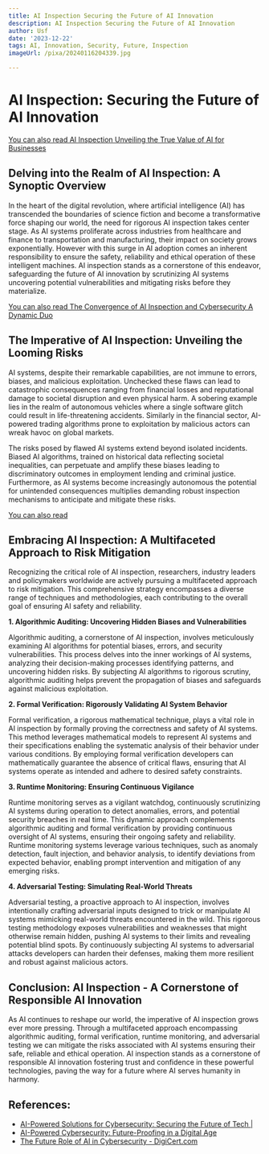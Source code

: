 ```yaml
---
title: AI Inspection Securing the Future of AI Innovation
description: AI Inspection Securing the Future of AI Innovation
author: Usf
date: '2023-12-22'
tags: AI, Innovation, Security, Future, Inspection
imageUrl: /pixa/20240116204339.jpg

---
```

#  AI Inspection: Securing the Future of AI Innovation

[You can also read AI  Inspection Unveiling the True Value of AI for  Businesses](AI%20Inspection%20Unveiling%20the%20True%20Value%20of%20AI%20for%20Businesses)


## Delving into the Realm of AI Inspection: A Synoptic Overview

In the heart of the digital revolution, where artificial intelligence (AI) has transcended the boundaries  of science fiction and become a transformative force shaping our world, the need for rigorous AI inspection takes center  stage. As AI systems proliferate across industries from healthcare  and finance to transportation  and manufacturing,  their impact on society grows exponentially. However with this surge in AI adoption  comes an inherent responsibility to ensure the safety, reliability and  ethical operation of  these intelligent machines. AI inspection  stands as a cornerstone  of this endeavor, safeguarding the future  of AI innovation  by scrutinizing AI systems uncovering potential vulnerabilities  and mitigating risks before they  materialize.

[You can also read  The Convergence of AI Inspection  and Cybersecurity A Dynamic Duo](The%20Convergence%20of%20AI%20Inspection%20and%20Cybersecurity%20A%20Dynamic%20Duo)


## The Imperative of AI Inspection: Unveiling the Looming Risks

AI systems, despite their  remarkable capabilities, are not immune to errors, biases, and malicious exploitation. Unchecked these flaws  can lead to catastrophic consequences ranging from financial losses  and reputational damage to societal disruption and even physical harm. A sobering example lies in the realm of autonomous vehicles where a single software glitch could result in life-threatening accidents. Similarly in the financial sector, AI-powered trading algorithms prone to exploitation by  malicious actors can  wreak havoc on global markets.

The risks posed  by flawed  AI systems extend beyond isolated incidents. Biased AI algorithms, trained on historical data reflecting societal inequalities, can perpetuate and amplify these biases leading to discriminatory outcomes in  employment lending and criminal  justice. Furthermore, as AI systems become increasingly autonomous the potential for unintended consequences multiplies demanding robust inspection mechanisms to  anticipate and  mitigate these risks.

[You  can also read  ]()


## Embracing AI Inspection: A Multifaceted Approach to Risk Mitigation

Recognizing the critical role of AI inspection, researchers, industry leaders and policymakers worldwide  are  actively pursuing a multifaceted approach to risk mitigation. This comprehensive strategy encompasses  a diverse range of techniques and methodologies, each contributing to  the overall goal of ensuring AI safety  and reliability.

**1. Algorithmic Auditing: Uncovering Hidden Biases and Vulnerabilities**

Algorithmic auditing, a cornerstone of AI inspection, involves  meticulously examining AI algorithms for potential biases,  errors, and security vulnerabilities. This process delves into the inner workings of AI systems,  analyzing their decision-making  processes identifying patterns, and uncovering hidden risks. By subjecting AI algorithms to rigorous scrutiny, algorithmic auditing helps prevent the propagation of biases and safeguards against malicious exploitation.

**2. Formal Verification: Rigorously Validating AI  System  Behavior**

Formal verification,  a rigorous mathematical technique, plays a vital role in AI inspection by formally proving the correctness and safety of AI systems. This method leverages mathematical models to represent AI systems and their specifications enabling the systematic analysis of their behavior under various conditions. By employing formal verification developers can mathematically guarantee the  absence of critical  flaws, ensuring that  AI systems operate as intended and adhere to desired safety constraints.

**3. Runtime Monitoring: Ensuring Continuous Vigilance**

Runtime monitoring serves as a vigilant  watchdog, continuously scrutinizing AI systems during operation to detect anomalies, errors, and  potential security breaches in  real time. This dynamic approach complements algorithmic auditing and formal verification by  providing continuous oversight of AI systems, ensuring their ongoing safety and reliability. Runtime monitoring systems leverage  various techniques,  such as  anomaly detection, fault injection, and behavior analysis, to identify deviations from expected behavior, enabling prompt intervention and mitigation of any emerging risks.

**4.  Adversarial Testing: Simulating Real-World  Threats**

Adversarial testing, a proactive approach to AI  inspection, involves intentionally crafting adversarial inputs designed to trick or manipulate  AI systems mimicking real-world threats encountered in the wild. This rigorous testing methodology exposes vulnerabilities and weaknesses that might otherwise remain hidden,  pushing AI systems to their limits and revealing potential  blind  spots. By continuously subjecting AI  systems to  adversarial attacks  developers can  harden their defenses, making them more resilient and robust against malicious actors.

## Conclusion:  AI Inspection - A  Cornerstone of  Responsible AI Innovation

As AI continues to reshape our world, the imperative of AI inspection grows ever more pressing. Through a multifaceted approach encompassing algorithmic auditing, formal  verification, runtime monitoring, and adversarial testing we can mitigate the  risks associated with AI systems ensuring their safe, reliable and ethical operation. AI inspection stands as a cornerstone of responsible AI innovation  fostering trust  and confidence in these powerful technologies, paving the way for a future  where AI serves humanity in harmony.

## References:
- [AI-Powered Solutions for Cybersecurity: Securing the Future of Tech |](https://www.monroeconsulting.com/blog/2023/09/ai-powered-solutions-for-cybersecurity-securing-the-future-of-tech)
- [AI-Powered Cybersecurity: Future-Proofing in a Digital Age](https://www.neweratech.com/us/blog/ai-powered-cybersecurity-future-proofing-digital-age/)
- [The Future Role of AI in Cybersecurity - DigiCert.com](https://www.digicert.com/blog/the-future-role-of-ai-in-cybersecurity)
